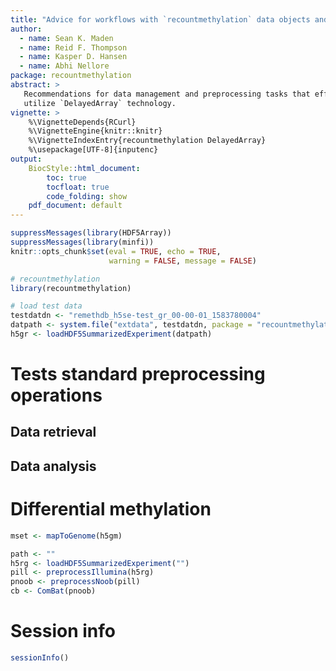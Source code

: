 ```yaml
---
title: "Advice for workflows with `recountmethylation` data objects and `DelayedArray`"
author:
  - name: Sean K. Maden
  - name: Reid F. Thompson
  - name: Kasper D. Hansen
  - name: Abhi Nellore
package: recountmethylation
abstract: >
   Recommendations for data management and preprocessing tasks that effectively 
   utilize `DelayedArray` technology.
vignette: >
    %\VignetteDepends{RCurl}
    %\VignetteEngine{knitr::knitr} 
    %\VignetteIndexEntry{recountmethylation DelayedArray} 
    %\usepackage[UTF-8]{inputenc}
output:
    BiocStyle::html_document:
        toc: true
        tocfloat: true
        code_folding: show
    pdf_document: default
---
```


```r
suppressMessages(library(HDF5Array))
suppressMessages(library(minfi))
knitr::opts_chunk$set(eval = TRUE, echo = TRUE, 
                      warning = FALSE, message = FALSE)

# recountmethylation
library(recountmethylation)

# load test data
testdatdn <- "remethdb_h5se-test_gr_00-00-01_1583780004"
datpath <- system.file("extdata", testdatdn, package = "recountmethylation")
h5gr <- loadHDF5SummarizedExperiment(datpath)

```

# Tests standard preprocessing operations

## Data retrieval

## Data analysis

# Differential methylation



```r

mset <- mapToGenome(h5gm)

path <- ""
h5rg <- loadHDF5SummarizedExperiment("")
pill <- preprocessIllumina(h5rg)
pnoob <- preprocessNoob(pill)
cb <- ComBat(pnoob)


```




# Session info

```r
sessionInfo()
```


# 